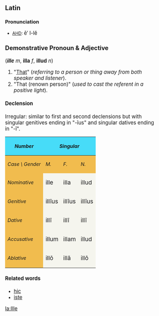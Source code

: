 ==Latin==
===Pronunciation===
*[[AHD]]: <big> &#275;&prime; l-l&#277; 

===Demonstrative Pronoun & Adjective===
(<i>'''ille'''</i> ''m'', '''illa''' ''f'', '''illud''' ''n'')
# "[[That]]" (''referring to a person or thing away from both speaker and listener'').
# "That (renown person)" (''used to cast the referent in a positive light'').

====Declension====
Irregular: similar to first and second declensions but with singular genitives ending in "-&#299;us" and singular datives ending in "-&#299;".
{| cellpadding="5" border="1"
!style="background:#47DCF8;"| ''Number''
!style="background:#47DCF8;" colspan=3| ''Singular''
|
!style="background:#47DCF8;" colspan=3| ''Plural''
|-
!style="background:#F1BC4E;"|''Case \ Gender''
!style="background:#F1BC4E;"| ''M.''
!style="background:#F1BC4E;"| ''F.''
!style="background:#F1BC4E;"| ''N.''
|
!style="background:#F1BC4E;"| ''MM.''
!style="background:#F1BC4E;"| ''FF.''
!style="background:#F1BC4E;"| ''NN.''
|-
!style="background:#F1BC4E;"| ''Nominative''
|style="background:#F5F5EE;"| <big>ille  
|style="background:#F5F5EE;"| <big>illa
|style="background:#F5F5EE;"| <big>illud
|
|style="background:#F5F5EE;"| <big>ill&#299;
|style="background:#F5F5EE;"| <big>illae
|style="background:#F5F5EE;"| <big>illa
|-
!style="background:#F1BC4E;"| ''Genitive''
|style="background:#F5F5EE;"| <big>ill&#299;us 
|style="background:#F5F5EE;"| <big>ill&#299;us
|style="background:#F5F5EE;"| <big>ill&#299;us
|
|style="background:#F5F5EE;"| <big>ill&#333;rum 
|style="background:#F5F5EE;"| <big>ill&#257;rum

|style="background:#F5F5EE;"| <big>ill&#333;rum
|-
!style="background:#F1BC4E;"| ''Dative''
|style="background:#F5F5EE;"| <big>ill&#299; 
|style="background:#F5F5EE;"| <big>ill&#299;
|style="background:#F5F5EE;"| <big>ill&#299;
|
|style="background:#F5F5EE;"| <big>ill&#299;s
|style="background:#F5F5EE;"| <big>ill&#299;s 
|style="background:#F5F5EE;"| <big>ill&#299;s
|-
!style="background:#F1BC4E;"| ''Accusative''
|style="background:#F5F5EE;"| <big>illum
|style="background:#F5F5EE;"| <big>illam
|style="background:#F5F5EE;"| <big>illud
|
|style="background:#F5F5EE;"| <big>ill&#333;s 
|style="background:#F5F5EE;"| <big>ill&#257;s
|style="background:#F5F5EE;"| <big>illa
|-
!style="background:#F1BC4E;"| ''Ablative''
|style="background:#F5F5EE;"| <big>ill&#333; 
|style="background:#F5F5EE;"| <big>ill&#257;
|style="background:#F5F5EE;"| <big>ill&#333;
|
|style="background:#F5F5EE;"| <big>ill&#299;s
|style="background:#F5F5EE;"| <big>ill&#299;s
|style="background:#F5F5EE;"| <big>ill&#299;s
|}

====Related words====
*[[hic]]
*[[iste]]

[[la:Ille]]